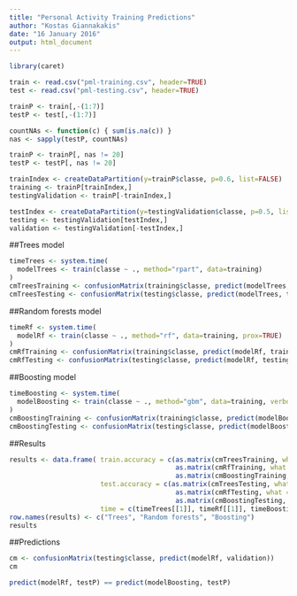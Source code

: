 ```yaml
---
title: "Personal Activity Training Predictions"
author: "Kostas Giannakakis"
date: "16 January 2016"
output: html_document
---
```


```r
library(caret)
```


```r
train <- read.csv("pml-training.csv", header=TRUE)
test <- read.csv("pml-testing.csv", header=TRUE)
```

```r
trainP <- train[,-(1:7)]
testP <- test[,-(1:7)]

countNAs <- function(c) { sum(is.na(c)) }
nas <- sapply(testP, countNAs)

trainP <- trainP[, nas != 20]
testP <- testP[, nas != 20]
```


```r
trainIndex <- createDataPartition(y=trainP$classe, p=0.6, list=FALSE)
training <- trainP[trainIndex,]
testingValidation <- trainP[-trainIndex,]

testIndex <- createDataPartition(y=testingValidation$classe, p=0.5, list=FALSE)
testing <- testingValidation[testIndex,]
validation <- testingValidation[-testIndex,]
```

##Trees model

```r
timeTrees <- system.time(
  modelTrees <- train(classe ~ ., method="rpart", data=training)
)
cmTreesTraining <- confusionMatrix(training$classe, predict(modelTrees, training))
cmTreesTesting <- confusionMatrix(testing$classe, predict(modelTrees, testing))
```

##Random forests model

```r
timeRf <- system.time(
  modelRf <- train(classe ~ ., method="rf", data=training, prox=TRUE)
)
cmRfTraining <- confusionMatrix(training$classe, predict(modelRf, training))
cmRfTesting <- confusionMatrix(testing$classe, predict(modelRf, testing))
```

##Boosting model

```r
timeBoosting <- system.time(
  modelBoosting <- train(classe ~ ., method="gbm", data=training, verbose=FALSE)
)
cmBoostingTraining <- confusionMatrix(training$classe, predict(modelBoosting, training))
cmBoostingTesting <- confusionMatrix(testing$classe, predict(modelBoosting, testing))
```

##Results

```r
results <- data.frame( train.accuracy = c(as.matrix(cmTreesTraining, what = "overall")[1,],
                                          as.matrix(cmRfTraining, what = "overall")[1,],
                                          as.matrix(cmBoostingTraining, what = "overall")[1,]),
                       test.accuracy = c(as.matrix(cmTreesTesting, what = "overall")[1,],
                                          as.matrix(cmRfTesting, what = "overall")[1,],
                                          as.matrix(cmBoostingTesting, what = "overall")[1,]),
                       time = c(timeTrees[[1]], timeRf[[1]], timeBoosting[[1]]))
row.names(results) <- c("Trees", "Random forests", "Boosting")
results

```

##Predictions
```r
cm <- confusionMatrix(testing$classe, predict(modelRf, validation))
cm
```

```r
predict(modelRf, testP) == predict(modelBoosting, testP)
```
